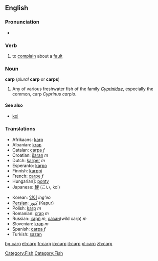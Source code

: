 ==English==

===Pronunciation===
*{{audio|en-us-carp.ogg|Audio (US)}}

===Verb===
{{en-infl-reg-consonant|carp||}}

#to [[complain]] about a [[fault]]

{{wikipedia}}
===Noun===
'''carp''' (''plural'' '''carp''' or '''carps''')

# Any of various freshwater fish of the family ''[[Cyprinidae]]'', especially the common, carp ''Cyprinus carpio''.

====See also====
* [[koi]]

[[Category:Fish]]

===Translations===
{{top}}
*Afrikaans: [[karp]]
*Albanian: [[krap]]
*Catalan: [[carpa]] ''f''
*Croatian: [[šaran]] ''m''
*Dutch: [[karper]] ''m''
*Esperanto: [[karpo]]
*Finnish: [[karppi]]
*French: [[carpe]] ''f''
*Hungarian]: [[ponty]]
*Japanese: [[鯉]] (こい, koi)
{{mid}}
*Korean: [[잉어]] ''ing'eo''
*[[Persian]]: [[كپور]] (Kapur)
*Polish: [[karp]] ''m''
*Romanian: [[crap]] ''m''
*Russian: [[карп]] ''m'', [[сазан]](wild carp) ''m''
*Slovenian: [[krap]] ''m''
*Spanish: [[carpa]] ''f''
*Turkish: [[sazan]]

[[Category:Fish]]

[[bg:carp]]
[[et:carp]]
[[fr:carp]]
[[io:carp]]
[[it:carp]]
[[pl:carp]]
[[zh:carp]]